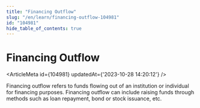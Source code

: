 ```yaml
---
title: "Financing Outflow"
slug: "/en/learn/financing-outflow-104981"
id: "104981"
hide_table_of_contents: true
---
```



# Financing Outflow

<ArticleMeta id={104981} updatedAt={'2023-10-28 14:20:12'} />
<div className='border-solid border-b border-t-0 my-4 border-[var(--ifm-color-gray-300)]' />

Financing outflow refers to funds flowing out of an institution or individual for financing purposes. Financing outflow can include raising funds through methods such as loan repayment, bond or stock issuance, etc.
